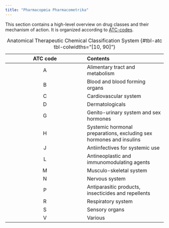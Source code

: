 ```yaml
---
title: "Pharmacopœia Pharmacometrika"
---
```


This section contains a high-level overview on drug classes and their mechanism of action.
It is organized according to [ATC-codes](https://atcddd.fhi.no/atc_ddd_index/).

| ATC code | Contents |
| :------: | :------- |
| A | Alimentary tract and metabolism |
| B | Blood and blood forming organs |
| C | Cardiovascular system |
| D | Dermatologicals |
| G | Genito-urinary system and sex hormones |
| H | Systemic hormonal preparations, excluding sex hormones and insulins |
| J | Antiinfectives for systemic use |
| L | Antineoplastic and immunomodulating agents |
| M | Musculo-skeletal system |
| N | Nervous system |
| P | Antiparasitic products, insecticides and repellents |
| R | Respiratory system |
| S | Sensory organs |
| V | Various |

: Anatomical Therapeutic Chemical Classification System {#tbl-atc tbl-colwidths="[10, 90]"}
